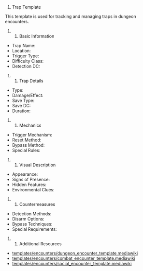 # Trap Template

This template is used for tracking and managing traps in dungeon encounters.

## Basic Information

* Trap Name:
* Location:
* Trigger Type:
* Difficulty Class:
* Detection DC:

## Trap Details

* Type:
* Damage/Effect:
* Save Type:
* Save DC:
* Duration:

## Mechanics

* Trigger Mechanism:
* Reset Method:
* Bypass Method:
* Special Rules:

## Visual Description

* Appearance:
* Signs of Presence:
* Hidden Features:
* Environmental Clues:

## Countermeasures

* Detection Methods:
* Disarm Options:
* Bypass Techniques:
* Special Requirements:

## Additional Resources

* [[Dungeon Encounter Template|templates/encounters/dungeon_encounter_template.mediawiki]]
* [[Combat Encounter Template|templates/encounters/combat_encounter_template.mediawiki]]
* [[Social Encounter Template|templates/encounters/social_encounter_template.mediawiki]] 